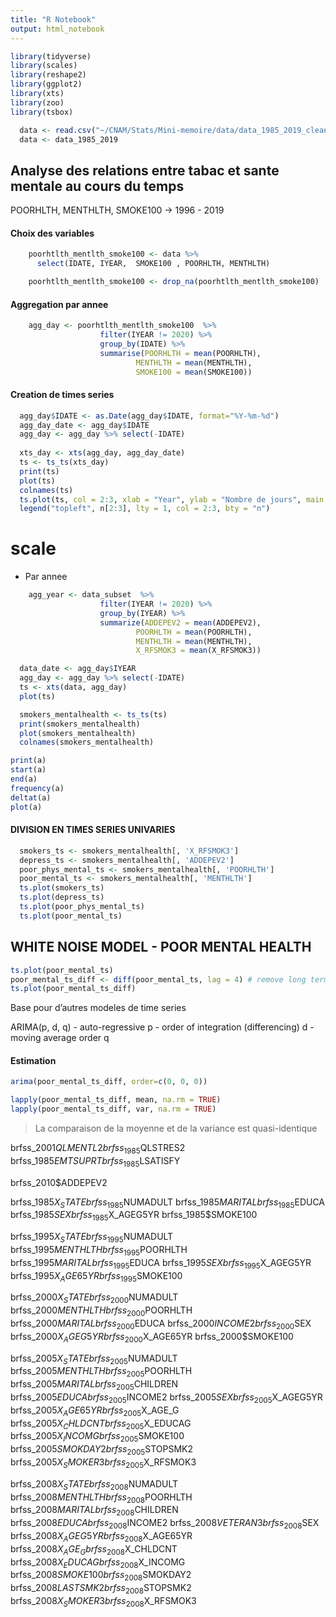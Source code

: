```yaml
---
title: "R Notebook"
output: html_notebook
---
```

```r
library(tidyverse)
library(scales)
library(reshape2)
library(ggplot2)
library(xts)
library(zoo)
library(tsbox)
```

```r
  data <- read.csv("~/CNAM/Stats/Mini-memoire/data/data_1985_2019_cleaned")
  data <- data_1985_2019
```

## Analyse des relations entre tabac et sante mentale au cours du temps
POORHLTH, MENTHLTH, SMOKE100 -> 1996 - 2019

#### Choix des variables

```r
    poorhtlth_mentlth_smoke100 <- data %>%
      select(IDATE, IYEAR,  SMOKE100 , POORHLTH, MENTHLTH)

    poorhtlth_mentlth_smoke100 <- drop_na(poorhtlth_mentlth_smoke100) 
```

#### Aggregation par annee

```r
    agg_day <- poorhtlth_mentlth_smoke100  %>%
                    filter(IYEAR != 2020) %>%
                    group_by(IDATE) %>% 
                    summarise(POORHLTH = mean(POORHLTH),
                            MENTHLTH = mean(MENTHLTH),
                            SMOKE100 = mean(SMOKE100)) 
```

#### Creation de times series

```r
  agg_day$IDATE <- as.Date(agg_day$IDATE, format="%Y-%m-%d")
  agg_day_date <- agg_day$IDATE
  agg_day <- agg_day %>% select(-IDATE)
  
  xts_day <- xts(agg_day, agg_day_date) 
  ts <- ts_ts(xts_day)
  print(ts)
  plot(ts)
  colnames(ts)
  ts.plot(ts, col = 2:3, xlab = "Year", ylab = "Nombre de jours", main = "tobacco and mental heath")
  legend("topleft", n[2:3], lty = 1, col = 2:3, bty = "n")
```
# scale

- Par annee

```r
    agg_year <- data_subset  %>%
                    filter(IYEAR != 2020) %>%
                    group_by(IYEAR) %>% 
                    summarize(ADDEPEV2 = mean(ADDEPEV2),
                            POORHLTH = mean(POORHLTH),
                            MENTHLTH = mean(MENTHLTH),
                            X_RFSMOK3 = mean(X_RFSMOK3)) 
```


```r
  data_date <- agg_day$IYEAR
  agg_day <- agg_day %>% select(-IDATE)
  ts <- xts(data, agg_day) 
  plot(ts)
```

```r
  smokers_mentalhealth <- ts_ts(ts)
  print(smokers_mentalhealth)
  plot(smokers_mentalhealth)
  colnames(smokers_mentalhealth)
```

```r
print(a)
start(a)
end(a)
frequency(a)
deltat(a)
plot(a)
```

#### DIVISION EN TIMES SERIES UNIVARIES

```r
  smokers_ts <- smokers_mentalhealth[, 'X_RFSMOK3']
  depress_ts <- smokers_mentalhealth[, 'ADDEPEV2']
  poor_phys_mental_ts <- smokers_mentalhealth[, 'POORHLTH']
  poor_mental_ts <- smokers_mentalhealth[, 'MENTHLTH']
  ts.plot(smokers_ts)
  ts.plot(depress_ts)
  ts.plot(poor_phys_mental_ts)
  ts.plot(poor_mental_ts)
```

 <!-- Ressemble a du white noise : mean and variance constante, pas de correlations over time (pas de seasonal trends) -->
 <!-- Bemol quand meme perdiodicite cycle d'un an (du au fetes moins d'interviews)  -->

## WHITE NOISE MODEL - POOR MENTAL HEALTH

```r
ts.plot(poor_mental_ts)
poor_mental_ts_diff <- diff(poor_mental_ts, lag = 4) # remove long term (seasonal) trends
ts.plot(poor_mental_ts_diff)
```

Base pour d'autres modeles de time series

ARIMA(p, d, q)
- auto-regressive p
- order of integration (differencing) d
- moving average order q

#### Estimation

```r
arima(poor_mental_ts_diff, order=c(0, 0, 0))
```
```r
lapply(poor_mental_ts_diff, mean, na.rm = TRUE)
lapply(poor_mental_ts_diff, var, na.rm = TRUE)
```
> La comparaison de la moyenne et de la variance est quasi-identique

brfss_2001$QLMENTL2
brfss_1985$QLSTRES2
brfss_1985$EMTSUPRT
brfss_1985$LSATISFY

brfss_2010$ADDEPEV2



brfss_1985$X_STATE
brfss_1985$NUMADULT
brfss_1985$MARITAL
brfss_1985$EDUCA
brfss_1985$SEX
brfss_1985$X_AGEG5YR
brfss_1985$SMOKE100

brfss_1995$X_STATE
brfss_1995$NUMADULT
brfss_1995$MENTHLTH
brfss_1995$POORHLTH
brfss_1995$MARITAL
brfss_1995$EDUCA
brfss_1995$SEX
brfss_1995$X_AGEG5YR
brfss_1995$X_AGE65YR
brfss_1995$SMOKE100

brfss_2000$X_STATE
brfss_2000$NUMADULT
brfss_2000$MENTHLTH
brfss_2000$POORHLTH
brfss_2000$MARITAL
brfss_2000$EDUCA
brfss_2000$INCOME2
brfss_2000$SEX
brfss_2000$X_AGEG5YR
brfss_2000$X_AGE65YR
brfss_2000$SMOKE100

brfss_2005$X_STATE
brfss_2005$NUMADULT
brfss_2005$MENTHLTH
brfss_2005$POORHLTH
brfss_2005$MARITAL
brfss_2005$CHILDREN
brfss_2005$EDUCA
brfss_2005$INCOME2
brfss_2005$SEX
brfss_2005$X_AGEG5YR
brfss_2005$X_AGE65YR
brfss_2005$X_AGE_G
brfss_2005$X_CHLDCNT
brfss_2005$X_EDUCAG
brfss_2005$X_INCOMG
brfss_2005$SMOKE100
brfss_2005$SMOKDAY2
brfss_2005$STOPSMK2
brfss_2005$X_SMOKER3
brfss_2005$X_RFSMOK3

brfss_2008$X_STATE
brfss_2008$NUMADULT
brfss_2008$MENTHLTH
brfss_2008$POORHLTH
brfss_2008$MARITAL
brfss_2008$CHILDREN
brfss_2008$EDUCA
brfss_2008$INCOME2
brfss_2008$VETERAN3
brfss_2008$SEX
brfss_2008$X_AGEG5YR
brfss_2008$X_AGE65YR
brfss_2008$X_AGE_G
brfss_2008$X_CHLDCNT
brfss_2008$X_EDUCAG
brfss_2008$X_INCOMG
brfss_2008$SMOKE100
brfss_2008$SMOKDAY2
brfss_2008$LASTSMK2
brfss_2008$STOPSMK2
brfss_2008$X_SMOKER3
brfss_2008$X_RFSMOK3


